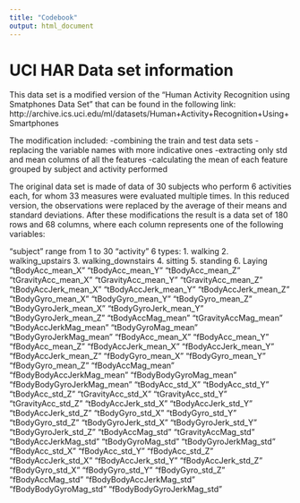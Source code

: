 ---
title: "Codebook"
output: html_document
---

# UCI HAR Data set information

This data set is a modified version of the "Human Activity Recognition using 
Smatphones Data Set" that can be found in the following link:  http://archive.ics.uci.edu/ml/datasets/Human+Activity+Recognition+Using+Smartphones

The modification included:
-combining the train and test data sets
-replacing the variable names with more indicative ones
-extracting only std and mean columns of all the features
-calculating the mean of each feature grouped by subject and activity performed

The original data set is made of data of 30 subjects who perform 6 activities 
each, for whom 33 measures were evaluated multiple times. In this reduced
version, the observations were replaced by the average of their means and
standard deviations. After these modifications the result is a data set of 180
rows and 68 columns, where each column represents one of the following
variables:

"subject"
        range from 1 to 30
"activity"
        6 types:
        1. walking
        2. walking_upstairs
        3. walking_downstairs
        4. sitting
        5. standing
        6. Laying
"tBodyAcc_mean_X"
"tBodyAcc_mean_Y"
"tBodyAcc_mean_Z"
"tGravityAcc_mean_X"
"tGravityAcc_mean_Y"
"tGravityAcc_mean_Z"
"tBodyAccJerk_mean_X"
"tBodyAccJerk_mean_Y"
"tBodyAccJerk_mean_Z"
"tBodyGyro_mean_X"
"tBodyGyro_mean_Y"
"tBodyGyro_mean_Z"
"tBodyGyroJerk_mean_X"
"tBodyGyroJerk_mean_Y"
"tBodyGyroJerk_mean_Z"
"tBodyAccMag_mean"
"tGravityAccMag_mean"
"tBodyAccJerkMag_mean"
"tBodyGyroMag_mean"
"tBodyGyroJerkMag_mean"
"fBodyAcc_mean_X"
"fBodyAcc_mean_Y"
"fBodyAcc_mean_Z"
"fBodyAccJerk_mean_X"
"fBodyAccJerk_mean_Y"
"fBodyAccJerk_mean_Z"
"fBodyGyro_mean_X"
"fBodyGyro_mean_Y"
"fBodyGyro_mean_Z"
"fBodyAccMag_mean"
"fBodyBodyAccJerkMag_mean"
"fBodyBodyGyroMag_mean"
"fBodyBodyGyroJerkMag_mean"
"tBodyAcc_std_X"
"tBodyAcc_std_Y"
"tBodyAcc_std_Z"
"tGravityAcc_std_X"
"tGravityAcc_std_Y"
"tGravityAcc_std_Z"
"tBodyAccJerk_std_X"
"tBodyAccJerk_std_Y"
"tBodyAccJerk_std_Z"
"tBodyGyro_std_X"
"tBodyGyro_std_Y"
"tBodyGyro_std_Z"
"tBodyGyroJerk_std_X"
"tBodyGyroJerk_std_Y"
"tBodyGyroJerk_std_Z"
"tBodyAccMag_std"
"tGravityAccMag_std"
"tBodyAccJerkMag_std"
"tBodyGyroMag_std"
"tBodyGyroJerkMag_std"
"fBodyAcc_std_X"
"fBodyAcc_std_Y"
"fBodyAcc_std_Z"
"fBodyAccJerk_std_X"
"fBodyAccJerk_std_Y"
"fBodyAccJerk_std_Z"
"fBodyGyro_std_X"
"fBodyGyro_std_Y"
"fBodyGyro_std_Z"
"fBodyAccMag_std"
"fBodyBodyAccJerkMag_std"
"fBodyBodyGyroMag_std"
"fBodyBodyGyroJerkMag_std"